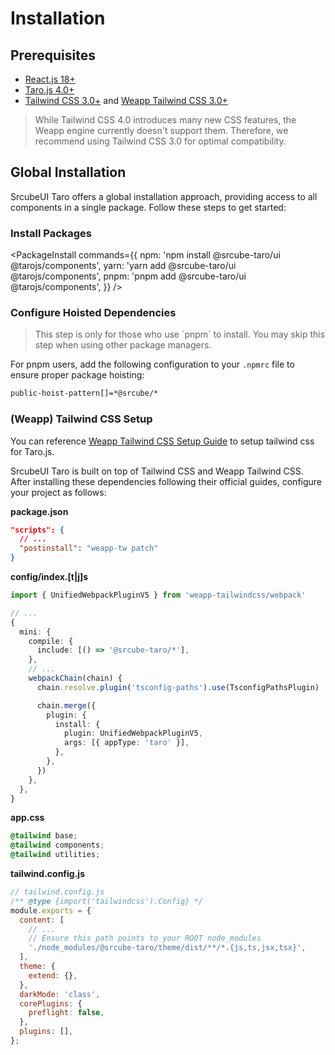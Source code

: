 # Installation

## Prerequisites

- [React.js 18+](https://reactjs.org)
- [Taro.js 4.0+](https://docs.taro.zone/docs/)
- [Tailwind CSS 3.0+](https://tailwindcss.com) and [Weapp Tailwind CSS 3.0+](https://tw.icebreaker.top/)

<Blockquote color='warning'>
While Tailwind CSS 4.0 introduces many new CSS features, the Weapp engine currently doesn't support them. Therefore, we recommend using Tailwind CSS 3.0 for optimal compatibility.
</Blockquote>

## Global Installation

SrcubeUI Taro offers a global installation approach, providing access to all components in a single package. Follow these steps to get started:

<Steps>

### Install Packages

<PackageInstall
  commands={{
    npm: 'npm install @srcube-taro/ui @tarojs/components',
    yarn: 'yarn add @srcube-taro/ui @tarojs/components',
    pnpm: 'pnpm add @srcube-taro/ui @tarojs/components',
  }}
/>

### Configure Hoisted Dependencies

<Blockquote color='primary'>
  This step is only for those who use `pnpm` to install. You may skip this step when using other package managers.
</Blockquote>

For pnpm users, add the following configuration to your `.npmrc` file to ensure proper package hoisting:

```bash
public-hoist-pattern[]=*@srcube/*
```

### (Weapp) Tailwind CSS Setup

You can reference [Weapp Tailwind CSS Setup Guide](https://tw.icebreaker.top/docs/quick-start/install) to setup tailwind css for Taro.js.

SrcubeUI Taro is built on top of Tailwind CSS and Weapp Tailwind CSS. After installing these dependencies following their official guides, configure your project as follows:

**package.json**
```json
"scripts": {
  // ...
  "postinstall": "weapp-tw patch"
}
```

**config/index.[t|j]s**
```ts
import { UnifiedWebpackPluginV5 } from 'weapp-tailwindcss/webpack'

// ...
{
  mini: {
    compile: {
      include: [() => '@srcube-taro/*'],
    },
    // ...
    webpackChain(chain) {
      chain.resolve.plugin('tsconfig-paths').use(TsconfigPathsPlugin)

      chain.merge({
        plugin: {
          install: {
            plugin: UnifiedWebpackPluginV5,
            args: [{ appType: 'taro' }],
          },
        },
      })
    },
  },
}
```

**app.css**
```css
@tailwind base;
@tailwind components;
@tailwind utilities;
```

**tailwind.config.js**
```js
// tailwind.config.js
/** @type {import('tailwindcss').Config} */
module.exports = {
  content: [
    // ...
    // Ensure this path points to your ROOT node_modules
    './node_modules/@srcube-taro/theme/dist/**/*.{js,ts,jsx,tsx}',
  ],
  theme: {
    extend: {},
  },
  darkMode: 'class',
  corePlugins: {
    preflight: false,
  },
  plugins: [],
};
```
</Steps>
